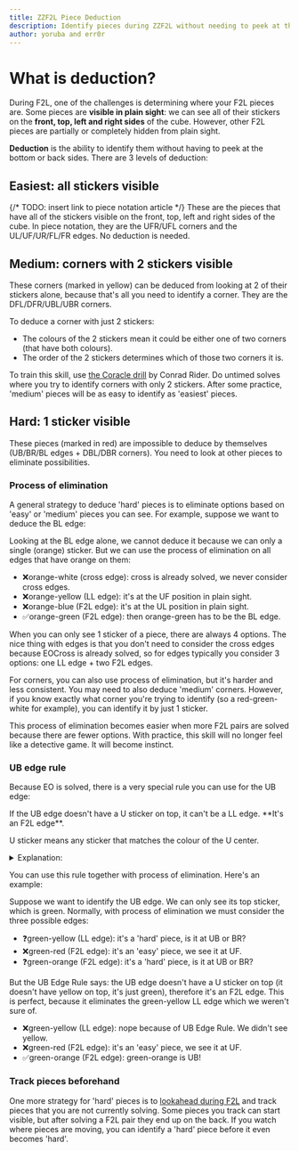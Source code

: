 ```yaml
---
title: ZZF2L Piece Deduction
description: Identify pieces during ZZF2L without needing to peek at the back/bottom sides.
author: yoruba and err0r
---
```



# What is deduction?

During F2L, one of the challenges is determining where your F2L pieces are. Some pieces are **visible in plain sight**: we can see all of their stickers on the **front, top, left and right sides** of the cube. However, other F2L pieces are partially or completely hidden from plain sight.

**Deduction** is the ability to identify them without having to peek at the bottom or back sides. There are 3 levels of deduction:

## Easiest: all stickers visible

<TwistyPlayer
  background="none"
  controlPanel="none"
  experimentalStickering="picture"
  experimentalSprite="/assets/deduction-easy.png"
  experimentalHintSprite="/assets/deduction-easy-hint.png"
  cameraLongitude="20"
/>

{/* TODO: insert link to piece notation article */}
These are the pieces that have all of the stickers visible on the front, top, left and right sides of the cube. In piece notation, they are the UFR/UFL corners and the UL/UF/UR/FL/FR edges. No deduction is needed.

## Medium: corners with 2 stickers visible

<TwistyPlayer
  background="none"
  controlPanel="none"
  experimentalStickering="picture"
  experimentalSprite="/assets/deduction-medium.png"
  experimentalHintSprite="/assets/deduction-medium-hint.png"
  cameraLongitude="20"
/>

These corners (marked in yellow) can be deduced from looking at 2 of their stickers alone, because that's all you need to identify a corner. They are the DFL/DFR/UBL/UBR corners.

To deduce a corner with just 2 stickers:

- The colours of the 2 stickers mean it could be either one of two corners (that have both colours).
- The order of the 2 stickers determines which of those two corners it is.

To train this skill, use [the Coracle drill](http://cube.rider.biz/coracle.html) by Conrad Rider. Do untimed solves where you try to identify corners with only 2 stickers. After some practice, 'medium' pieces will be as easy to identify as 'easiest' pieces.

## Hard: 1 sticker visible

<TwistyPlayer
  background="none"
  controlPanel="none"
  experimentalStickering="picture"
  experimentalSprite="/assets/deduction-hard.png"
  experimentalHintSprite="/assets/deduction-hard-hint.png"
  cameraLongitude="20"
/>

These pieces (marked in red) are impossible to deduce by themselves (UB/BR/BL edges + DBL/DBR corners). You need to look at other pieces to eliminate possibilities.

### Process of elimination

A general strategy to deduce 'hard' pieces is to eliminate options based on 'easy' or 'medium' pieces you can see. For example, suppose we want to deduce the BL edge:

<TwistyPlayer
  background="none"
  controlPanel="none"
  experimentalStickering="picture"
  experimentalSprite="/assets/deduction-example-1.png"
  cameraLongitude="-35"
/>

Looking at the BL edge alone, we cannot deduce it because we can only a single (orange) sticker. But we can use the process of elimination on all edges that have orange on them:

- ❌orange-white (cross edge): cross is already solved, we never consider cross edges.
- ❌orange-yellow (LL edge): it's at the UF position in plain sight.
- ❌orange-blue (F2L edge): it's at the UL position in plain sight.
- ✅orange-green (F2L edge): then orange-green has to be the BL edge.

When you can only see 1 sticker of a piece, there are always 4 options. The nice thing with edges is that you don't need to consider the cross edges because EOCross is already solved, so for edges typically you consider 3 options: one LL edge + two F2L edges.

For corners, you can also use process of elimination, but it's harder and less consistent. You may need to also deduce 'medium' corners. However, if you know exactly what corner you're trying to identify (so a red-green-white for example), you can identify it by just 1 sticker.

This process of elimination becomes easier when more F2L pairs are solved because there are fewer options. With practice, this skill will no longer feel like a detective game. It will become instinct.

### UB edge rule

Because EO is solved, there is a very special rule you can use for the UB edge:

<Callout>
  If the UB edge doesn't have a U sticker on top, it can't be a LL edge. **It's
  an F2L edge**.
</Callout>

U sticker means any sticker that matches the colour of the U center.

<details>
<summary>Explanation:</summary>
Since EOCross is solved, all bottom edges are solved. So during F2L, there are two types of edges: F2L edges (belonging to an F2L pair) and LL edges. LL edges belong to the top layer, so they'll always have a U sticker (a sticker that matches the colour of the U center).

Typically, you need to see both stickers of an edge to tell if it's a LL edge. However, there is a special rule for the UB edge! Its only visible sticker is on the top side, which happens to be part of the ['purple orbit'](/tutorial/eo#orbits). Because EO is solved, U stickers will always be on the purple orbit. This means: if the UB edge is an LL edge, you will see a U sticker on its top side. _If you don't see a U sticker there, the UB edge is an F2L edge._

</details>

You can use this rule together with process of elimination. Here's an example:

<TwistyPlayer
  background="none"
  controlPanel="none"
  experimentalStickering="picture"
  experimentalSprite="/assets/deduction-example-2.png"
/>

Suppose we want to identify the UB edge. We can only see its top sticker, which is green. Normally, with process of elimination we must consider the three possible edges:

- ❓green-yellow (LL edge): it's a 'hard' piece, is it at UB or BR?
- ❌green-red (F2L edge): it's an 'easy' piece, we see it at UF.
- ❓green-orange (F2L edge): it's a 'hard' piece, is it at UB or BR?

But the UB Edge Rule says: the UB edge doesn't have a U sticker on top (it doesn't have yellow on top, it's just green), therefore it's an F2L edge. This is perfect, because it eliminates the green-yellow LL edge which we weren't sure of.

- ❌green-yellow (LL edge): nope because of UB Edge Rule. We didn't see yellow.
- ❌green-red (F2L edge): it's an 'easy' piece, we see it at UF.
- ✅green-orange (F2L edge): green-orange is UB!

### Track pieces beforehand

One more strategy for 'hard' pieces is to [lookahead during F2L](/improvement-guide/zzf2l/lookahead) and track pieces that you are not currently solving. Some pieces you track can start visible, but after solving a F2L pair they end up on the back. If you watch where pieces are moving, you can identify a 'hard' piece before it even becomes 'hard'.
